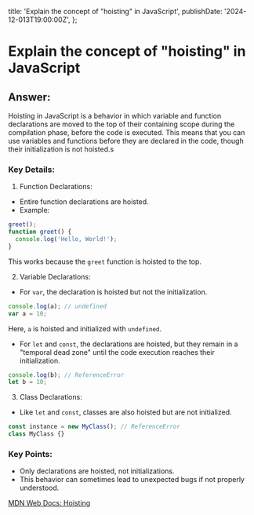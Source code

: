
  title: 'Explain the concept of "hoisting" in JavaScript',
  publishDate: '2024-12-013T19:00:00Z',
};

# Explain the concept of "hoisting" in JavaScript

## Answer:

Hoisting in JavaScript is a behavior in which variable and function declarations are moved to the top of their containing scope during the compilation phase, before the code is executed. This means that you can use variables and functions before they are declared in the code, though their initialization is not hoisted.s

### Key Details:

1. Function Declarations:

- Entire function declarations are hoisted.
- Example:

```javascript
greet();
function greet() {
  console.log('Hello, World!');
}
```

This works because the `greet` function is hoisted to the top.

2. Variable Declarations:

- For `var`, the declaration is hoisted but not the initialization.

```javascript
console.log(a); // undefined
var a = 10;
```

Here, `a` is hoisted and initialized with `undefined`.

- For `let` and `const`, the declarations are hoisted, but they remain in a "temporal dead zone" until the code execution reaches their initialization.

```javascript
console.log(b); // ReferenceError
let b = 10;
```

3. Class Declarations:

- Like `let` and `const`, classes are also hoisted but are not initialized.

```javascript
const instance = new MyClass(); // ReferenceError
class MyClass {}
```

### Key Points:

- Only declarations are hoisted, not initializations.
- This behavior can sometimes lead to unexpected bugs if not properly understood.

[MDN Web Docs: Hoisting](https://developer.mozilla.org/en-US/docs/Glossary/Hoisting)

<GithubEdit link='/questions/javascript/explain-the-concept-of-hoisting-in-javascript/page.mdx' />
